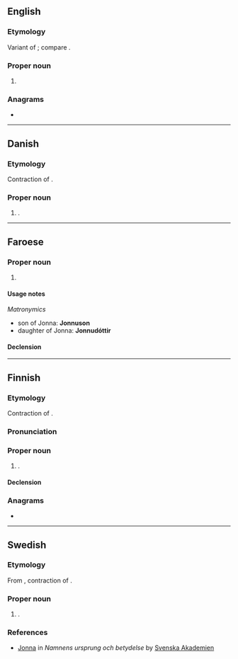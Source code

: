 ==English==

===Etymology===
Variant of {{m|en|Johnna}}; compare {{m|en|Jon}}.

===Proper noun===
{{en-proper noun}}

# {{given name|en|female}}

===Anagrams===
* {{anagrams|en|a=ajnno|Jo-Ann|JoAnn|Joann}}

----

==Danish==

===Etymology===
Contraction of {{m|da|Johanna}}.

===Proper noun===
{{head|da|proper noun|g=c}}

# {{given name|da|female}}.

----

==Faroese==

===Proper noun===
{{head|fo|proper noun|g=f}}

# {{given name|fo|female}}

====Usage notes====
''Matronymics''
* son of Jonna: '''Jonnuson'''
* daughter of Jonna: '''Jonnudóttir'''

====Declension====
{{fo-decl-proper-noun-s-indef|Jonna|Jonnu|Jonnu|Jonnu}}

----

==Finnish==

===Etymology===
Contraction of {{m|fi|Johanna}}.

===Pronunciation===
{{fi-pronunciation}}

===Proper noun===
{{fi-proper noun}}

# {{given name|fi|female}}.

====Declension====
{{fi-decl-koira|Jonn|||a}}

===Anagrams===
* {{anagrams|fi|a=ajnno|janon|nojan}}

----

==Swedish==

===Etymology===
From {{bor|sv|da|Jonna}}, contraction of {{m|sv|Johanna}}.
{{wikipedia|lang=sv}}
===Proper noun===
{{sv-proper noun|c}}

# {{given name|sv|female}}.

===References===
* [https://www.svenskaakademien.se/svenska-akademien/almanackan/namnens-ursprung-och-betydelse Jonna] in ''Namnens ursprung och betydelse'' by [[w:Svenska Akademien|Svenska Akademien]]